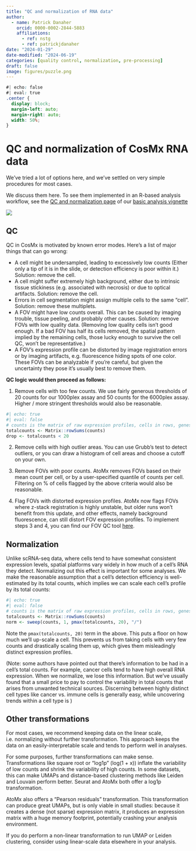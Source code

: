 ```yaml
---
title: "QC and normalization of RNA data"
author:
  - name: Patrick Danaher
    orcid: 0000-0002-2844-5883
    affiliations:
      - ref: nstg
      - ref: patrickjdanaher
date: "2024-01-29"
date-modified: "2024-06-19"
categories: [quality control, normalization, pre-processing]
draft: false
image: figures/puzzle.png
---
```


```css
#| echo: false
#| eval: true
.center {
  display: block;
  margin-left: auto;
  margin-right: auto;
  width: 50%;
}

```



# QC and normalization of CosMx RNA data
We've tried a lot of options here, and we've settled on very simple procedures for most cases. 

We discuss them here. To see them implemented in an R-based analysis workflow, see
the [QC and normalization page](https://nanostring-biostats.github.io/CosMx-Analysis-Scratch-Space/posts/vignette-basic-analysis/assets/2.-QC-and-normalization.html) of our [basic analysis vignette](https://nanostring-biostats.github.io/CosMx-Analysis-Scratch-Space/posts/vignette-basic-analysis/)

<img src="figures/puzzle.png" class="center">
<!-- ![](figures/puzzle.png =250x) -->




## QC

QC in CosMx is motivated by known error modes. Here's a list of major things that can go wrong:

- A cell might be undersampled, leading to excessively low counts (Either only a tip of it is in the slide, or detection efficiency is poor within it.) Solution: remove the cell. 
- A cell might suffer extremely high background, either due to intrinsic tissue stickiness (e.g. associated with necrosis) or due to optical artifacts. Solution: remove the cell.
- Errors in cell segmentation might assign multiple cells to the same "cell". Solution: remove these multiplets. 
- A FOV might have low counts overall. This can be caused by imaging trouble, tissue peeling, and probably other causes. Solution: remove FOVs with low quality data. (Removing low quality cells isn't good enough. If a bad FOV has half its cells removed, the spatial pattern implied by the remaining cells, those lucky enough to survive the cell QC, won't be representative.)
- A FOV's expression profile can be distorted by image registration errors or by imaging artifacts, e.g. fluorescence hiding spots of one color. These FOVs can be analyzable if you're careful, but given the uncertainty they pose it's usually best to remove them. 



**QC logic would then proceed as follows:**

1. Remove cells with too few counts. We use fairly generous thresholds of 20 counts for our 1000plex assay
and 50 counts for the 6000plex assay. Higher / more stringent thresholds would also be reasonable. 

```r
#| echo: true
#| eval: false
# counts is the matrix of raw expression profiles, cells in rows, genes in columns
totalcounts <- Matrix::rowSums(counts)  
drop <- totalcounts < 20
```

2. Remove cells with high outlier areas. You can use Grubb's test to detect outliers, 
or you can draw a histogram of cell areas and choose a cutoff on your own. 

3. Remove FOVs with poor counts. AtoMx removes FOVs based on their mean count per cell, or by a user-specified quantile of counts per cell. Filtering on % of cells flagged by the above criteria would also be reasonable. 

4. Flag FOVs with distorted expression profiles. AtoMx now flags FOVs where z-stack registration is highly unstable, but 
 older runs won't benefit from this update, and other effects, namely background fluorescence, can still distort FOV expression profiles. 
 To implement steps 3 and 4, you can find our FOV QC tool [here](https://nanostring-biostats.github.io/CosMx-Analysis-Scratch-Space/posts/fov-qc/). 
 
## Normalization
 
Unlike scRNA-seq data, where cells tend to have somewhat consistent expression levels, spatial platforms vary widely in how much 
  of a cell's RNA they detect. Normalizing out this effect is important for some analyses. 
We make the reasonable assumption that a cell's detection efficiency is well-estimated by its total counts, which implies we can 
 scale each cell's profile by its total counts:
 
```r
#| echo: true
#| eval: false
# counts is the matrix of raw expression profiles, cells in rows, genes in columns
totalcounts <- Matrix::rowSums(counts)  
norm <- sweep(counts, 1, pmax(totalcounts, 20), "/")
```
Note the ```pmax(totalcounts, 20)``` term in the above. This puts a floor on how much we'll up-scale a cell.
This prevents us from taking cells with very few counts and drastically scaling them up, which gives them misleadingly distinct expression profiles.

(Note: some authors have pointed out that there's information to be had in a cell's total counts. 
For example, cancer cells tend to have high overall RNA expression. 
When we normalize, we lose this information. 
But we've usually found that a small price to pay to control the variability in total 
counts that arises from unwanted technical sources. 
Discerning between highly distinct cell types like cancer vs. immune cells is generally easy,
while uncovering trends within a cell type is )

## Other transformations

For most cases, we recommend keeping data on the linear scale, i.e. normalizing without further transformation.
This approach keeps the data on an easily-interpretable scale and tends to perform well in analyses. 

For some purposes, further transformations can make sense.
Transformations like square root or "log1p" (log(1 + x)) inflate the variability of low counts
and shrink the variability of high counts. 
In some datasets, this can make UMAPs and distance-based clustering methods like Leiden and Louvain perform better.
Seurat and AtoMx both offer a log1p transformation.

AtoMx also offers a "Pearson residuals" transformation. 
This transformation can produce great UMAPs, but is only viable in small studies:
because it creates a dense (not sparse) expression matrix, it produces an expression 
matrix with a huge memory footprint, potentially crashing your analysis environment.

If you do perform a non-linear transformation to run UMAP or Leiden clustering,
consider using linear-scale data elsewhere in your analysis. 
